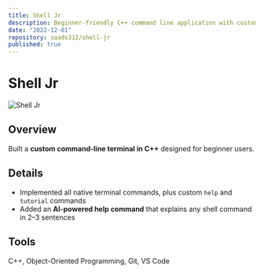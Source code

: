 ```yaml
---
title: Shell Jr
description: Beginner-friendly C++ command line application with custom features.
date: "2022-12-01"
repository: saads312/shell-jr
published: true
---
```


# Shell Jr
![Shell Jr](/shelljr.png)

## Overview
Built a **custom command-line terminal in C++** designed for beginner users.

## Details
- Implemented all native terminal commands, plus custom `help` and `tutorial` commands  
- Added an **AI-powered help command** that explains any shell command in 2–3 sentences  

## Tools
C++, Object-Oriented Programming, Git, VS Code